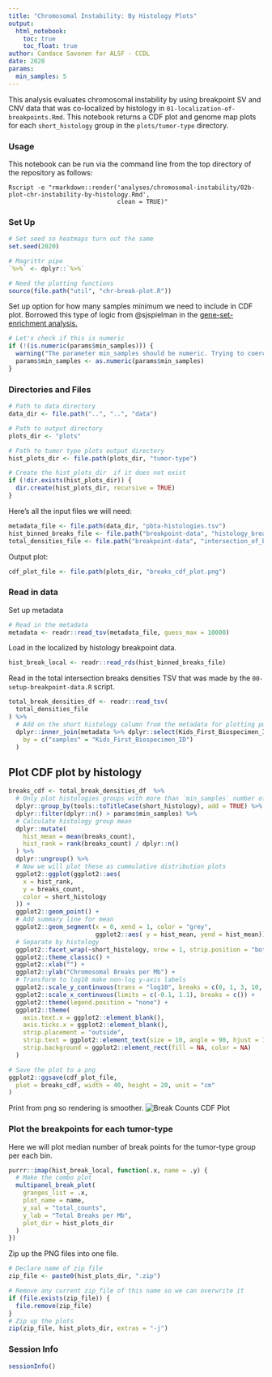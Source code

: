 ```yaml
---
title: "Chromosomal Instability: By Histology Plots"
output:   
  html_notebook: 
    toc: true
    toc_float: true
author: Candace Savonen for ALSF - CCDL
date: 2020
params:
  min_samples: 5
---
```


This analysis evaluates chromosomal instability by using breakpoint SV and CNV 
data that was co-localized by histology in `01-localization-of-breakpoints.Rmd`. 
This notebook returns a CDF plot and genome map plots for each `short_histology` 
group in the `plots/tumor-type` directory.

### Usage

This notebook can be run via the command line from the top directory of the 
repository as follows:

```
Rscript -e "rmarkdown::render('analyses/chromosomal-instability/02b-plot-chr-instability-by-histology.Rmd', 
                              clean = TRUE)"
```

### Set Up

```r
# Set seed so heatmaps turn out the same
set.seed(2020)

# Magrittr pipe
`%>%` <- dplyr::`%>%`

# Need the plotting functions
source(file.path("util", "chr-break-plot.R"))
```

Set up option for how many samples minimum we need to include in CDF plot. 
Borrowed this type of logic from @sjspielman in the [gene-set-enrichment analysis.](https://github.com/AlexsLemonade/OpenPBTA-analysis/blob/ee1283991d30237a6a04be8fc6fec7672844133b/analyses/gene-set-enrichment-analysis/02-model-gsea.Rmd#L55)

```r
# Let's check if this is numeric
if (!(is.numeric(params$min_samples))) {
  warning("The parameter min_samples should be numeric. Trying to coerce to numeric.")
  params$min_samples <- as.numeric(params$min_samples)
} 
```

### Directories and Files

```r
# Path to data directory
data_dir <- file.path("..", "..", "data")

# Path to output directory
plots_dir <- "plots"

# Path to tumor type plots output directory
hist_plots_dir <- file.path(plots_dir, "tumor-type")

# Create the hist_plots_dir  if it does not exist
if (!dir.exists(hist_plots_dir)) {
  dir.create(hist_plots_dir, recursive = TRUE)
}
```

Here's all the input files we will need: 

```r
metadata_file <- file.path(data_dir, "pbta-histologies.tsv")
hist_binned_breaks_file <- file.path("breakpoint-data", "histology_breakpoint_binned_counts.RDS")
total_densities_file <- file.path("breakpoint-data", "intersection_of_breaks_densities.tsv")
```

Output plot: 

```r
cdf_plot_file <- file.path(plots_dir, "breaks_cdf_plot.png")
```

### Read in data 

Set up metadata

```r
# Read in the metadata
metadata <- readr::read_tsv(metadata_file, guess_max = 10000)
```

Load in the localized by histology breakpoint data. 

```r
hist_break_local <- readr::read_rds(hist_binned_breaks_file)
```

Read in the total intersection breaks densities TSV that was made by the 
`00-setup-breakpoint-data.R` script. 

```r
total_break_densities_df <- readr::read_tsv(
  total_densities_file
) %>%
  # Add on the short histology column from the metadata for plotting purposes
  dplyr::inner_join(metadata %>% dplyr::select(Kids_First_Biospecimen_ID, short_histology),
    by = c("samples" = "Kids_First_Biospecimen_ID")
  )
```

## Plot CDF plot by histology

```r
breaks_cdf <- total_break_densities_df  %>%
  # Only plot histologies groups with more than `min_samples` number of samples
  dplyr::group_by(tools::toTitleCase(short_histology), add = TRUE) %>%
  dplyr::filter(dplyr::n() > params$min_samples) %>%
  # Calculate histology group mean
  dplyr::mutate(
    hist_mean = mean(breaks_count),
    hist_rank = rank(breaks_count) / dplyr::n()
  ) %>%
  dplyr::ungroup() %>%
  # Now we will plot these as cummulative distribution plots
  ggplot2::ggplot(ggplot2::aes(
    x = hist_rank, 
    y = breaks_count,
    color = short_histology
  )) +
  ggplot2::geom_point() +
  # Add summary line for mean
  ggplot2::geom_segment(x = 0, xend = 1, color = "grey", 
                        ggplot2::aes( y = hist_mean, yend = hist_mean)) +
  # Separate by histology
  ggplot2::facet_wrap(~short_histology, nrow = 1, strip.position = "bottom") +
  ggplot2::theme_classic() +
  ggplot2::xlab("") +
  ggplot2::ylab("Chromosomal Breaks per Mb") +
  # Transform to log10 make non-log y-axis labels
  ggplot2::scale_y_continuous(trans = "log10", breaks = c(0, 1, 3, 10, 30)) +
  ggplot2::scale_x_continuous(limits = c(-0.1, 1.1), breaks = c()) +
  ggplot2::theme(legend.position = "none") +
  ggplot2::theme(
    axis.text.x = ggplot2::element_blank(),
    axis.ticks.x = ggplot2::element_blank(),
    strip.placement = "outside",
    strip.text = ggplot2::element_text(size = 10, angle = 90, hjust = 1), 
    strip.background = ggplot2::element_rect(fill = NA, color = NA)
  )

# Save the plot to a png
ggplot2::ggsave(cdf_plot_file,
  plot = breaks_cdf, width = 40, height = 20, unit = "cm"
)
```

Print from png so rendering is smoother.
![Break Counts CDF Plot](./plots/breaks_cdf_plot.png)

### Plot the breakpoints for each tumor-type

Here we will plot median number of break points for the tumor-type group per 
each bin.

```r
purrr::imap(hist_break_local, function(.x, name = .y) {
  # Make the combo plot
  multipanel_break_plot(
    granges_list = .x,
    plot_name = name,
    y_val = "total_counts",
    y_lab = "Total Breaks per Mb",
    plot_dir = hist_plots_dir
  )
})
```

Zip up the PNG files into one file. 

```r
# Declare name of zip file
zip_file <- paste0(hist_plots_dir, ".zip")

# Remove any current zip_file of this name so we can overwrite it
if (file.exists(zip_file)) {
  file.remove(zip_file)
}
# Zip up the plots
zip(zip_file, hist_plots_dir, extras = "-j")
```

### Session Info

```r
sessionInfo()
```


